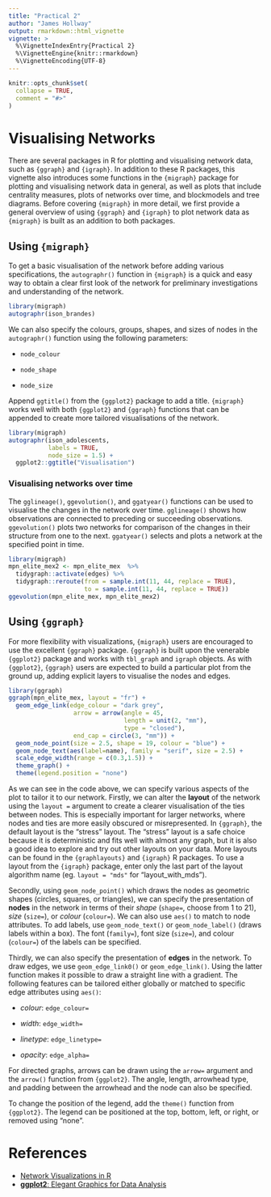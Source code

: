 ```yaml
---
title: "Practical 2"
author: "James Hollway"
output: rmarkdown::html_vignette
vignette: >
  %\VignetteIndexEntry{Practical 2}
  %\VignetteEngine{knitr::rmarkdown}
  %\VignetteEncoding{UTF-8}
---
```


```r
knitr::opts_chunk$set(
  collapse = TRUE,
  comment = "#>"
)
```

# Visualising Networks
There are several packages in R for plotting and visualising network data,
such as `{ggraph}` and `{igraph}`. In addition to these R packages, this vignette
also introduces some functions in the `{migraph}` package for plotting and 
visualising network data in general, as well as plots that include centrality 
measures, plots of networks over time, and blockmodels and tree diagrams.
Before covering `{migraph}` in more detail, we first provide a general overview 
of using `{ggraph}` and `{igraph}` to plot network data as `{migraph}` is built 
as an addition to both packages.
  
## Using `{migraph}`
  
To get a basic visualisation of the network before adding various specifications,
the `autographr()` function in `{migraph}` is a quick and easy way to obtain a 
clear first look of the network for preliminary investigations and understanding of
the network.
  
```r
library(migraph)
autographr(ison_brandes)
```
  
We can also specify the colours, groups, shapes, and sizes of nodes in 
the `autographr()` function using the following parameters:
  
* `node_colour`
  
* `node_shape`
  
* `node_size`
  
Append `ggtitle()` from the `{ggplot2}` package to add a title.
`{migraph}` works well with both `{ggplot2}` and `{ggraph}` functions that can be 
appended to create more tailored visualisations of the network.
  
```r
library(migraph)
autographr(ison_adolescents,
           labels = TRUE,
           node_size = 1.5) + 
  ggplot2::ggtitle("Visualisation")
```
  
### Visualising networks over time
The `gglineage()`, `ggevolution()`, and `ggatyear()` functions can be used to 
visualise the changes in the network over time. `gglineage()` shows how
observations are connected to preceding or succeeding observations. 
`ggevolution()` plots two networks for comparison of the changes in their 
structure from one to the next.
`ggatyear()` selects and plots a network at the specified point in time.
  
```r
library(migraph)
mpn_elite_mex2 <- mpn_elite_mex  %>%
  tidygraph::activate(edges) %>%
  tidygraph::reroute(from = sample.int(11, 44, replace = TRUE),
                     to = sample.int(11, 44, replace = TRUE))
ggevolution(mpn_elite_mex, mpn_elite_mex2)
```
  
## Using `{ggraph}`

For more flexibility with visualizations, 
`{migraph}` users are encouraged to use the excellent `{ggraph}` package.
`{ggraph}` is built upon the venerable `{ggplot2}` package
and works with `tbl_graph` and `igraph` objects.
As with `{ggplot2}`, `{ggraph}` users are expected to build
a particular plot from the ground up,
adding explicit layers to visualise the nodes and edges.
  
```r
library(ggraph)
ggraph(mpn_elite_mex, layout = "fr") + 
  geom_edge_link(edge_colour = "dark grey", 
                  arrow = arrow(angle = 45,
                                length = unit(2, "mm"),
                                type = "closed"),
                  end_cap = circle(3, "mm")) +
  geom_node_point(size = 2.5, shape = 19, colour = "blue") +
  geom_node_text(aes(label=name), family = "serif", size = 2.5) +
  scale_edge_width(range = c(0.3,1.5)) +
  theme_graph() +
  theme(legend.position = "none")
```
  
As we can see in the code above, we can specify various aspects of the plot to 
tailor it to our network. 
Firstly, we can alter the **layout** of the network using the `layout =` argument
to create a clearer visualisation of the ties between nodes. 
This is especially important for larger networks, where nodes and ties are more 
easily obscured or misrepresented.
In `{ggraph}`, the default layout is the "stress" layout. 
The "stress" layout is a safe choice because it is deterministic and 
fits well with almost any graph, but it is also a good idea to explore and try 
out other layouts on your data.
More layouts can be found in the `{graphlayouts}` and `{igraph}` R packages. 
To use a layout from the `{igraph}` package, enter only the last part of the layout 
algorithm name (eg. `layout = "mds"` for "layout_with_mds").
  
Secondly, using `geom_node_point()` which draws the nodes as geometric shapes 
(circles, squares, or triangles), we can specify the presentation of **nodes** 
in the network in terms of their *shape* (`shape=`, choose from 1 to 21), 
*size* (`size=`), or *colour* (`colour=`). We can also use `aes()` to match to 
node attributes. To add labels, use `geom_node_text()` or 
`geom_node_label()` (draws labels within a box). The font (`family=`), 
font size (`size=`), and colour (`colour=`) of the labels can be specified.
  
Thirdly, we can also specify the presentation of **edges** in the network.
To draw edges, we use `geom_edge_link0()` or `geom_edge_link()`. 
Using the latter function makes it possible to draw a straight line with a 
gradient. 
The following features can be tailored either globally or matched to specific
edge attributes using `aes()`:
  
* *colour*: `edge_colour=`
  
* *width*: `edge_width=`
  
* *linetype*: `edge_linetype=`
  
* *opacity*: `edge_alpha=`
  
For directed graphs, arrows can be drawn using the `arrow=` argument and the 
`arrow()` function from `{ggplot2}`. The angle, length, arrowhead type, and
padding between the arrowhead and the node can also be specified.
  
To change the position of the legend, add the `theme()` function from `{ggplot2}`.
The legend can be positioned at the top, bottom, left, or right, 
or removed using "none".
  
# References
* [Network Visualizations in R](http://mr.schochastics.net/netVizR.html)
* [**ggplot2**: Elegant Graphics for Data Analysis](https://ggplot2-book.org/networks.html#visualizing-networks)